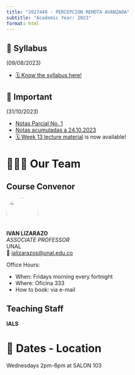 ```yaml
---
title: "2027449 - PERCEPCION REMOTA AVANZADA"
subtitle: "Academic Year: 2023"
format: html
---
```


::: {.callout-important collapse=false}
## 📢 Syllabus

(09/08/2023)

- [🗓️ Know the syllabus here!](/2023/syllabus.qmd)

:::

::: {.callout-note collapse=false}
## 📢 Important

(31/10/2023)

- [Notas Parcial No. 1](https://drive.google.com/file/d/1L_sNXqoG4MbBSCUs0UDPqFlSPXl__MQc/view?usp=sharing)
- [Notas acumuladas a 24.10.2023](https://drive.google.com/file/d/184qX84jT2lsjTIgljRBM-cD8j0XiOzTz/view?usp=sharing)
- [🗓 Week 13 lecture material](/2023/weeks/week13/page.qmd) is now available!

:::


# 🧑🏻‍🏫 Our Team

::: {.panel-tabset}
## Course Convenor


![](/figures/people/ials.png){fig-align="left" fig-alt="Photo of IVAN LIZARAZO" style="object-fit: cover;width:6em;height:6em;border-radius: 50%;"}  
**IVAN LIZARAZO** <br/>
_ASSOCIATE PROFESSOR_ <br/>
UNAL</a><br/>
📧 [ializarazos@unal.edu.co](mailto:)

Office Hours: 

- When: Fridays morning every fortnight
- Where: Oficina 333
- How to book: via e-mail

## Teaching Staff

**IALS**


:::

# 📍 Dates - Location

Wednesdays 2pm-6pm at SALON 103
